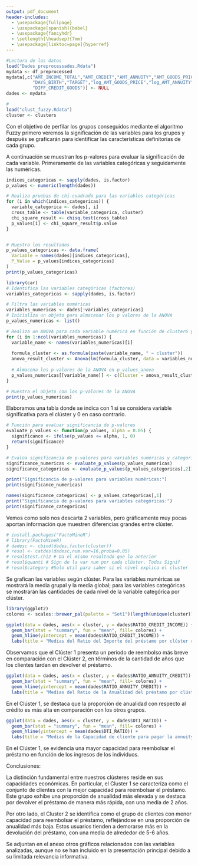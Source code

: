 ```yaml
---
output: pdf_document
header-includes:
  - \usepackage{fullpage} 
  - \usepackage[spanish]{babel}
  - \usepackage{fancyhdr}
  - \setlength{\headsep}{7mm} 
  - \usepackage[linktoc=page]{hyperref}
---
```


```{=tex}
\setlength{\headheight}{13.6pt}
\setlength{\topmargin}{-10mm}

\rhead{Minería de Datos}
\lhead{Entrega D3}
```
\pagestyle{fancy}
```{=tex}
\cfoot{\thepage}
\setcounter{page}{5}
```


```r
#Lectura de los datos
load("Dades preprocessades.Rdata")
mydata <- df_preprocessed
mydata[,c("AMT_INCOME_TOTAL","AMT_CREDIT","AMT_ANNUITY","AMT_GOODS_PRICE",
          "DAYS_BIRTH","TARGET","log_AMT_GOODS_PRICE","log_AMT_ANNUITY",
          "DIFF_CREDIT_GOODS")] <- NULL
dades <- mydata

# 
load("clust_fuzzy.Rdata")
cluster <- clusters
```

Con el objetivo de perfilar los grupos conseguidos mediante el algoritmo Fuzzy primero veremos la significación de las variables para los grupos y después se graficarán para identificar las características definitorias de cada grupo.

A continuación se muestran los p-valores para evaluar la significación de cada variable. Primeramente de las variables categóricas y seguidamente las numéricas.

```r
indices_categoricas <- sapply(dades, is.factor)
p_values <- numeric(length(dades))

# Realiza pruebas de chi-cuadrado para las variables categóricas
for (i in which(indices_categoricas)) {
  variable_categorica <- dades[, i]
  cross_table <- table(variable_categorica, cluster)
  chi_square_result <- chisq.test(cross_table)
  p_values[i] <- chi_square_result$p.value
}


# Muestra los resultados
p_values_categoricas <- data.frame(
  Variable = names(dades)[indices_categoricas],
  P_Value = p_values[indices_categoricas]
)
print(p_values_categoricas)

```

```r
library(car)
# Identifica las variables categóricas (factores)
variables_categoricas <- sapply(dades, is.factor)

# Filtra las variables numéricas
variables_numericas <- dades[!variables_categoricas]
# Inicializa un objeto para almacenar los p valores de la ANOVA
p_values_numericas <- list()

# Realiza un ANOVA para cada variable numérica en función de cluster6 y cluster3
for (i in 1:ncol(variables_numericas)) {
  variable_name <- names(variables_numericas)[i]
  
  formula_cluster <- as.formula(paste(variable_name, " ~ cluster"))
  anova_result_cluster <- Anova(lm(formula_cluster, data = variables_numericas))
  
  # Almacena los p-valores de la ANOVA en p_values_anova
  p_values_numericas[[variable_name]] <- c(Cluster = anova_result_cluster[["Pr(>F)"]][1])
}

# Muestra el objeto con los p-valores de la ANOVA
print(p_values_numericas)
```


Elaboramos una tabla donde se indica con 1 si se considera variable significativa para el clúster y 0 en caso contrario.

```r
# Función para evaluar significancia de p-valores
evaluate_p_values <- function(p_values, alpha = 0.05) {
  significance <- ifelse(p_values <= alpha, 1, 0)
  return(significance)
}

# Evalúa significancia de p-valores para variables numéricas y categóricas
significance_numericas <- evaluate_p_values(p_values_numericas)
significance_categoricas <- evaluate_p_values(p_values_categoricas[,2])

print("Significancia de p-valores para variables numéricas:")
print(significance_numericas)

names(significance_categoricas) <- p_values_categoricas[,1]
print("Significancia de p-valores para variables categóricas:")
print(significance_categoricas)
```

Vemos como solo nos descarta 2 variables, pero gráficamente muy pocas aportan información que muestren diferencias grandes entre clúster.

```r
# install.packages("FactoMineR")
# library(FactoMineR)
# dadesc <- cbind(dades,factor(cluster))
# resul <- catdes(dadesc,num.var=16,proba=0.05)
# resul$test.chi2 # Da el mismo resultado que lo anterior
# resul$quanti # Sign de la var num por cada clúster. Todos Signif 
# resul$category #Solo util para saber si el nivel explica el cluster
```

Se grafican las variables según clúster. Para las variables numéricas se mostrará la media grupal y la media global; para las variables categóricas se mostrarán las cantidades de cada nivel de la variable categórica por clúster.

```r
library(ggplot2)
colores <- scales::brewer_pal(palette = "Set1")(length(unique(cluster)))
```

```r
ggplot(data = dades, aes(x = cluster, y = dades$RATIO_CREDIT_INCOME)) +
  geom_bar(stat = "summary", fun = "mean", fill= colores) +
  geom_hline(yintercept = mean(dades$RATIO_CREDIT_INCOME)) +
  labs(title = "Medias del Ratio del Importe del préstamo por clúster respecto la media global" , y = "Media", x = "Clúster")
```

Observamos que el Clúster 1 presenta un período de reembolso más breve en comparación con el Clúster 2, en términos de la cantidad de años que los clientes tardan en devolver el préstamo.


```r
ggplot(data = dades, aes(x = cluster, y = dades$RATIO_ANNUITY_CREDIT)) +
  geom_bar(stat = "summary", fun = "mean", fill= colores) +
  geom_hline(yintercept = mean(dades$RATIO_ANNUITY_CREDIT)) +
  labs(title = "Medias del Ratio de la Anualidad del préstamo por clúster respecto la media global" , y = "Media", x = "Clúster")

```

En el Clúster 1, se destaca que la proporción de anualidad con respecto al crédito es más alta en comparación con los otros grupos.

```r
ggplot(data = dades, aes(x = cluster, y = dades$DTI_RATIO)) +
  geom_bar(stat = "summary", fun = "mean", fill= colores) +
  geom_hline(yintercept = mean(dades$DTI_RATIO)) +
  labs(title = "Medias de la Capacidad de cliente para pagar la annuity con sus ingresos por clúster respecto la media global" , y = "Media", x = "Clúster")
```

En el Clúster 1, se evidencia una mayor capacidad para reembolsar el préstamo en función de los ingresos de los individuos.

Conclusiones:

La distinción fundamental entre nuestros clústeres reside en sus capacidades económicas. En particular, el Cluster 1 se caracteriza como el conjunto de clientes con la mejor capacidad para reembolsar el préstamo. Este grupo exhibe una proporción de anualidad más elevada y se destaca por devolver el préstamo de manera más rápida, con una media de 2 años.

Por otro lado, el Cluster 2 se identifica como el grupo de clientes con menor capacidad para reembolsar el préstamo, reflejándose en una proporción de anualidad más baja. Estos usuarios tienden a demorarse más en la devolución del préstamo, con una media de alrededor de 5-6 años.

Se adjuntan en el anexo otros gráficos relacionados con las variables analizadas, aunque no se han incluido en la presentación principal debido a su limitada relevancia informativa.
